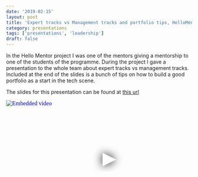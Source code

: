 ```yaml
---
date: '2019-02-15'
layout: post
title: 'Expert tracks vs Management tracks and portfolio tips, HelloMentor meetup at Lifely'
category: presentations
tags: ['presentations', 'leadership']
draft: false
---
```


In the Hello Mentor project I was one of the mentors giving a mentorship to one of the students of the programme. During the project I gave a presentation to the whole team about expert tracks vs management tracks. Included at the end of the slides is a bunch of tips on how to build a good portfolio as a start in the tech scene.

The slides for this presentation can be found at [this url](https://files.lifely.nl/hello-mentor-expert-tracks-vs-management-tracks-and-portfolio.pdf)

<iframe
  width="560"
  height="315"
  src="https://www.youtube.com/embed/QQDQo39DbNw"
  srcdoc="<style>*{padding:0;margin:0;overflow:hidden}html,body{height:100%}img,span{position:absolute;width:100%;top:0;bottom:0;margin:auto}span{height:1.5em;text-align:center;font:48px/1.5 sans-serif;color:white;text-shadow:0 0 0.5em black}</style><a href=https://www.youtube.com/embed/QQDQo39DbNw?autoplay=1><img src=https://img.youtube.com/vi/QQDQo39DbNw/hqdefault.jpg alt='Embedded video'><span>▶</span></a>"
  frameborder="0"
  allow="accelerometer; autoplay; encrypted-media; gyroscope; picture-in-picture"
  allowfullscreen
  title="Embedded video"
></iframe>
